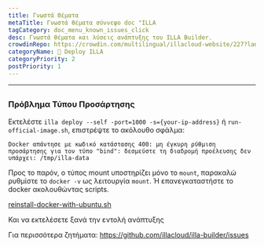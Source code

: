 ```yaml
---
title: Γνωστά Θέματα
metaTitle: Γνωστά θέματα σύννεφο doc "ILLA
tagCategory: doc_menu_known_issues_click
desc: Γνωστά θέματα και λύσεις ανάπτυξης του ILLA Builder.
crowdinRepo: https://crowdin.com/multilingual/illacloud-website/227?languages=el&filter=basic&value=0
categoryName: 👷 Deploy ILLA
categoryPriority: 2
postPriority: 1
---
```


* * *

## <h2 hidden>Γνωστά θέματα</h2>

### Πρόβλημα Τύπου Προσάρτησης

Εκτελέστε `illa deploy --self -port=1000 -s={your-ip-address}` ή `run-official-image.sh`, επιστρέψτε το ακόλουθο σφάλμα:

`Docker απάντησε με κωδικό κατάστασης 400: μη έγκυρη ρύθμιση προσάρτησης για τον τύπο "bind": δεσμεύστε τη διαδρομή προέλευσης δεν υπάρχει: /tmp/illa-data`

Προς το παρόν, ο τύπος mount υποστηρίζει μόνο το `mount`, παρακαλώ ρυθμίστε το `docker -v` ως λειτουργία `mount`. Ή επανεγκαταστήστε το docker ακολουθώντας scripts.

[reinstall-docker-with-ubuntu.sh](https://github.com/illacloud/deploy-illa-manually/blob/main/utils/reinstall-docker-with-ubuntu.sh)

Και να εκτελέσετε ξανά την εντολή ανάπτυξης

Για περισσότερα ζητήματα: https://github.com/illacloud/illa-builder/issues
